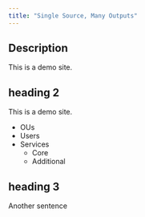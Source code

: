 ```yaml
---
title: "Single Source, Many Outputs"
---
```


## Description

This is a demo site.

## heading 2

This is a demo site.

* OUs
* Users
* Services
  * Core
  * Additional
  
## heading 3

Another sentence


